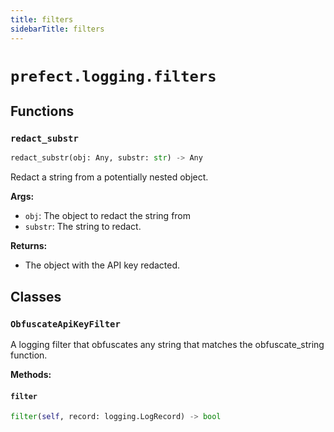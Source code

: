 ```yaml
---
title: filters
sidebarTitle: filters
---
```


# `prefect.logging.filters`

## Functions

### `redact_substr` <sup><a href="https://github.com/prefecthq/prefect/blob/main/src/prefect/logging/filters.py#L8" target="_blank"><Icon icon="github" size="14" /></a></sup>

```python
redact_substr(obj: Any, substr: str) -> Any
```


Redact a string from a potentially nested object.

**Args:**
- `obj`: The object to redact the string from
- `substr`: The string to redact.

**Returns:**
- The object with the API key redacted.


## Classes

### `ObfuscateApiKeyFilter` <sup><a href="https://github.com/prefecthq/prefect/blob/main/src/prefect/logging/filters.py#L29" target="_blank"><Icon icon="github" size="14" /></a></sup>


A logging filter that obfuscates any string that matches the obfuscate_string function.


**Methods:**

#### `filter` <sup><a href="https://github.com/prefecthq/prefect/blob/main/src/prefect/logging/filters.py#L34" target="_blank"><Icon icon="github" size="14" /></a></sup>

```python
filter(self, record: logging.LogRecord) -> bool
```
